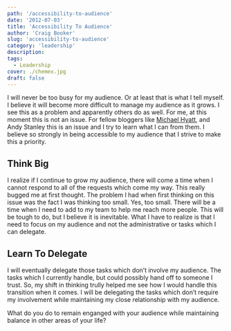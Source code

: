 ```yaml
---
path: '/accessibility-to-audience'
date: '2012-07-03'
title: 'Accessibility To Audience'
author: 'Craig Booker'
slug: 'accessibility-to-audience'
category: 'leadership'
description:
tags:
  - Leadership
cover: ./chemex.jpg
draft: false
---
```


I will never be too busy for my audience. Or at least that is what I tell myself. I believe it will become more difficult to manage my audience as it grows. I see this as a problem and apparently others do as well. For me, at this moment this is not an issue. For fellow bloggers like [Michael Hyatt](http://michaelhyatt.com/leadership-success-accessibility.html), and Andy Stanley this is an issue and I try to learn what I can from them. I believe so strongly in being accessible to my audience that I strive to make this a priority.

## Think Big

I realize if I continue to grow my audience, there will come a time when I cannot respond to all of the requests which come my way. This really bugged me at first thought. The problem I had when first thinking on this issue was the fact I was thinking too small. Yes, too small. There will be a time when I need to add to my team to help me reach more people. This will be tough to do, but I believe it is inevitable. What I have to realize is that I need to focus on my audience and not the administrative or tasks which I can delegate.

## Learn To Delegate

I will eventually delegate those tasks which don’t involve my audience. The tasks which I currently handle, but could possibly hand off to someone I trust. So, my shift in thinking trully helped me see how I would handle this transition when it comes. I will be delegating the tasks which don’t require my involvement while maintaining my close relationship with my audience.

What do you do to remain enganged with your audience while maintaining balance in other areas of your life?
